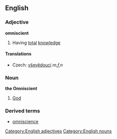 ==English==
===Adjective===
'''omniscient'''
#Having [[total]] [[knowledge]]
====Translations====
*Czech: [[vševědoucí]] ''m,f,n''

===Noun===
'''the Omniscient'''
#[[God]]
===Derived terms===
*[[omniscience]]
[[Category:English adjectives]]
[[Category:English nouns]]